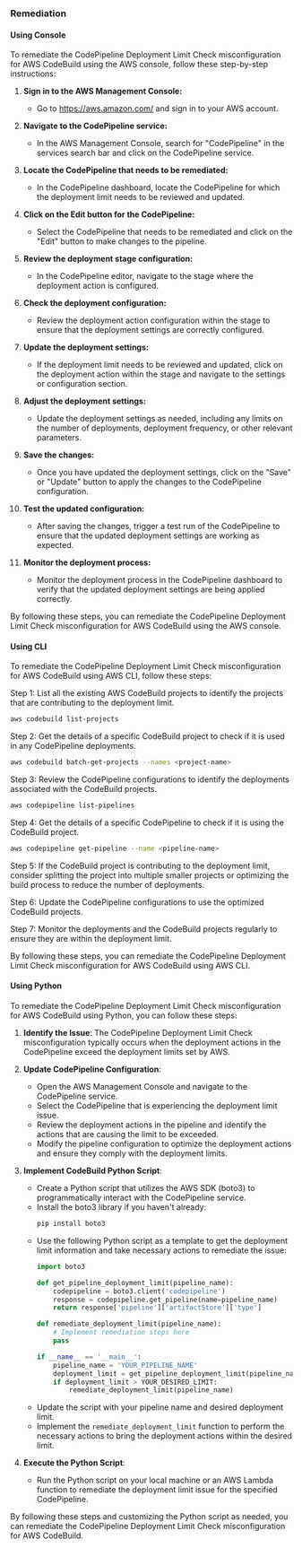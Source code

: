 ### Remediation

#### Using Console

To remediate the CodePipeline Deployment Limit Check misconfiguration for AWS CodeBuild using the AWS console, follow these step-by-step instructions:

1. **Sign in to the AWS Management Console:**
   - Go to https://aws.amazon.com/ and sign in to your AWS account.

2. **Navigate to the CodePipeline service:**
   - In the AWS Management Console, search for "CodePipeline" in the services search bar and click on the CodePipeline service.

3. **Locate the CodePipeline that needs to be remediated:**
   - In the CodePipeline dashboard, locate the CodePipeline for which the deployment limit needs to be reviewed and updated.

4. **Click on the Edit button for the CodePipeline:**
   - Select the CodePipeline that needs to be remediated and click on the "Edit" button to make changes to the pipeline.

5. **Review the deployment stage configuration:**
   - In the CodePipeline editor, navigate to the stage where the deployment action is configured.

6. **Check the deployment configuration:**
   - Review the deployment action configuration within the stage to ensure that the deployment settings are correctly configured.

7. **Update the deployment settings:**
   - If the deployment limit needs to be reviewed and updated, click on the deployment action within the stage and navigate to the settings or configuration section.

8. **Adjust the deployment settings:**
   - Update the deployment settings as needed, including any limits on the number of deployments, deployment frequency, or other relevant parameters.

9. **Save the changes:**
   - Once you have updated the deployment settings, click on the "Save" or "Update" button to apply the changes to the CodePipeline configuration.

10. **Test the updated configuration:**
    - After saving the changes, trigger a test run of the CodePipeline to ensure that the updated deployment settings are working as expected.

11. **Monitor the deployment process:**
    - Monitor the deployment process in the CodePipeline dashboard to verify that the updated deployment settings are being applied correctly.

By following these steps, you can remediate the CodePipeline Deployment Limit Check misconfiguration for AWS CodeBuild using the AWS console.

#### Using CLI

To remediate the CodePipeline Deployment Limit Check misconfiguration for AWS CodeBuild using AWS CLI, follow these steps:

Step 1: List all the existing AWS CodeBuild projects to identify the projects that are contributing to the deployment limit.

```bash
aws codebuild list-projects
```

Step 2: Get the details of a specific CodeBuild project to check if it is used in any CodePipeline deployments.

```bash
aws codebuild batch-get-projects --names <project-name>
```

Step 3: Review the CodePipeline configurations to identify the deployments associated with the CodeBuild projects.

```bash
aws codepipeline list-pipelines
```

Step 4: Get the details of a specific CodePipeline to check if it is using the CodeBuild project.

```bash
aws codepipeline get-pipeline --name <pipeline-name>
```

Step 5: If the CodeBuild project is contributing to the deployment limit, consider splitting the project into multiple smaller projects or optimizing the build process to reduce the number of deployments.

Step 6: Update the CodePipeline configurations to use the optimized CodeBuild projects.

Step 7: Monitor the deployments and the CodeBuild projects regularly to ensure they are within the deployment limit.

By following these steps, you can remediate the CodePipeline Deployment Limit Check misconfiguration for AWS CodeBuild using AWS CLI.

#### Using Python

To remediate the CodePipeline Deployment Limit Check misconfiguration for AWS CodeBuild using Python, you can follow these steps:

1. **Identify the Issue**: The CodePipeline Deployment Limit Check misconfiguration typically occurs when the deployment actions in the CodePipeline exceed the deployment limits set by AWS.

2. **Update CodePipeline Configuration**:
   - Open the AWS Management Console and navigate to the CodePipeline service.
   - Select the CodePipeline that is experiencing the deployment limit issue.
   - Review the deployment actions in the pipeline and identify the actions that are causing the limit to be exceeded.
   - Modify the pipeline configuration to optimize the deployment actions and ensure they comply with the deployment limits.

3. **Implement CodeBuild Python Script**:
   - Create a Python script that utilizes the AWS SDK (boto3) to programmatically interact with the CodePipeline service.
   - Install the boto3 library if you haven't already:
     ```bash
     pip install boto3
     ```
   - Use the following Python script as a template to get the deployment limit information and take necessary actions to remediate the issue:
     ```python
     import boto3

     def get_pipeline_deployment_limit(pipeline_name):
         codepipeline = boto3.client('codepipeline')
         response = codepipeline.get_pipeline(name=pipeline_name)
         return response['pipeline']['artifactStore']['type']

     def remediate_deployment_limit(pipeline_name):
         # Implement remediation steps here
         pass

     if __name__ == '__main__':
         pipeline_name = 'YOUR_PIPELINE_NAME'
         deployment_limit = get_pipeline_deployment_limit(pipeline_name)
         if deployment_limit > YOUR_DESIRED_LIMIT:
             remediate_deployment_limit(pipeline_name)
     ```
   - Update the script with your pipeline name and desired deployment limit.
   - Implement the `remediate_deployment_limit` function to perform the necessary actions to bring the deployment actions within the desired limit.

4. **Execute the Python Script**:
   - Run the Python script on your local machine or an AWS Lambda function to remediate the deployment limit issue for the specified CodePipeline.

By following these steps and customizing the Python script as needed, you can remediate the CodePipeline Deployment Limit Check misconfiguration for AWS CodeBuild.

